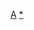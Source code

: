 {{asbox
|image = Athletics pictogram.svg
|pix = 50
|qualifier = 與[[田徑]]相關
|category = 田徑小作品
|name = Template:田徑小作品
}}<noinclude>

[[Category:體育小作品模板|A]]
[[Category:田徑小作品|*]]

</noinclude>